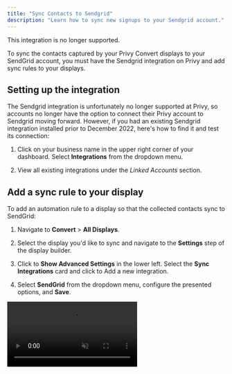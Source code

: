 ```yaml
---
title: "Sync Contacts to Sendgrid"
description: "Learn how to sync new signups to your Sendgrid account."
---
```


<Warning>
  This integration is no longer supported.
</Warning>

To sync the contacts captured by your Privy Convert displays to your SendGrid account, you must have the Sendgrid integration on Privy and add sync rules to your displays.

## Setting up the integration

The Sendgrid integration is unfortunately no longer supported at Privy, so accounts no longer have the option to connect their Privy account to Sendgrid moving forward. However, if you had an existing Sendgrid integration installed prior to December 2022, here's how to find it and test its connection:

1. Click on your business name in the upper right corner of your dashboard. Select **Integrations** from the dropdown menu.

2. View all existing integrations under the *Linked Accounts* section.

## Add a sync rule to your display

To add an automation rule to a display so that the collected contacts sync to SendGrid:

1. Navigate to **Convert** > **All Displays**. 

2. Select the display you'd like to sync and navigate to the **Settings** step of the display builder.

3. Click to **Show Advanced Settings** in the lower left. Select the **Sync Integrations** card and click to Add a new integration.

4. Select **SendGrid** from the dropdown menu, configure the presented options, and **Save**.

<video autoPlay muted loop playsInline className="add-sync-rule" src="/images/integrations/add-sync-rule.mp4" />